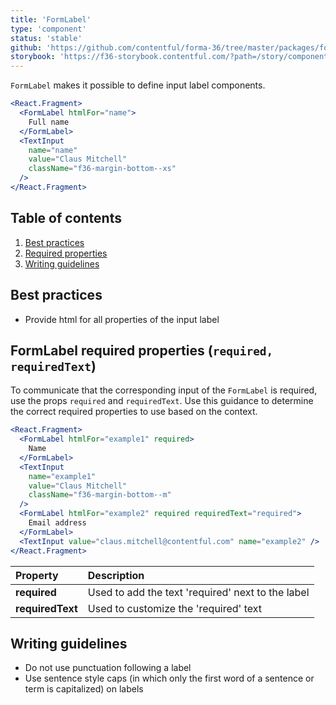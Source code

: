 ```yaml
---
title: 'FormLabel'
type: 'component'
status: 'stable'
github: 'https://github.com/contentful/forma-36/tree/master/packages/forma-36-react-components/src/components/FormLabel'
storybook: 'https://f36-storybook.contentful.com/?path=/story/components-formlabel--default'
---
```


`FormLabel` makes it possible to define input label components.

```jsx
<React.Fragment>
  <FormLabel htmlFor="name">
    Full name
  </FormLabel>
  <TextInput
    name="name"
    value="Claus Mitchell"
    className="f36-margin-bottom--xs"
  />
</React.Fragment>
```

## Table of contents

1. [Best practices](#best-practices)
2. [Required properties](#formlabel-required)
3. [Writing guidelines](#writing-guidelines)

## Best practices <a name="best-practices" />

- Provide html for all properties of the input label

## FormLabel required properties (`required, requiredText`) <a name="formlabel-required" />

To communicate that the corresponding input of the `FormLabel` is required, use the props `required` and `requiredText`. 
Use this guidance to determine the correct required properties to use based on the context. 

```jsx
<React.Fragment>
  <FormLabel htmlFor="example1" required>
    Name
  </FormLabel>
  <TextInput
    name="example1"
    value="Claus Mitchell"
    className="f36-margin-bottom--m"
  />
  <FormLabel htmlFor="example2" required requiredText="required">
    Email address
  </FormLabel>
  <TextInput value="claus.mitchell@contentful.com" name="example2" />
</React.Fragment>
```

| Property         | Description                                       |
| :--------------- | :------------------------------------------------ |
| **required**     | Used to add the text 'required' next to the label |
| **requiredText** | Used to customize the 'required' text             |

## Writing guidelines <a name="writing-guidelines" />

- Do not use punctuation following a label
- Use sentence style caps (in which only the first word of a sentence or term is capitalized) on labels